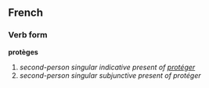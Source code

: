 ==French==
===Verb form===
'''protèges'''

# ''second-person singular indicative present of [[protéger]]''
# ''second-person singular subjunctive present of protéger''